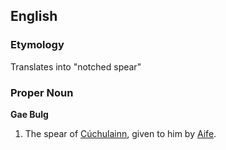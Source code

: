 ==English==

===Etymology===

Translates into "notched spear"

===Proper Noun===
{{Wikipedia}}
'''Gae Bulg'''

#The spear of [[Cúchulainn]], given to him by [[Aife]].